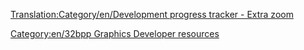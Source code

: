 [[Translation:Category/en/Development progress tracker - Extra zoom]]{{en/-}}
[[Category:en/32bpp Graphics Developer resources]]